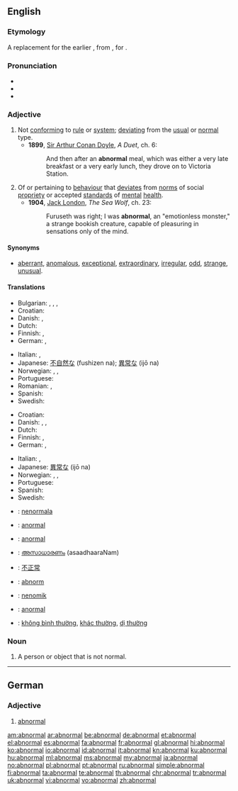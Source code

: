 ==English==

===Etymology===
A replacement for the earlier {{term|anormal}}, from {{etyl|fr}} {{term|anormal|lang=fr}}, {{etyl|LL.}} {{term|anormalus|lang=la}} for {{etyl|grc}} {{term|ἀνώμαλος|sc=polytonic|tr=anōmalos||uneven, unequal}}.

===Pronunciation===
* {{audio|en-us-abnormal.ogg|Audio (US)}}
* {{IPA|/æbˈnɔɹməl/}}
* {{rhymes|ɔː(r)məl}}

===Adjective===
{{en-adj}}

# Not [[conform]]ing to [[rule]] or [[system]]; [[deviating]] from the [[usual]] or [[normal]] type.
#*'''1899''', [[w:Arthur Conan Doyle|Sir Arthur Conan Doyle]], ''A Duet'', ch. 6:
#*:And then after an '''abnormal''' meal, which was either a very late breakfast or a very early lunch, they drove on to Victoria Station.
# Of or pertaining to [[behaviour]] that [[deviate]]s from [[norm]]s of social [[propriety]] or accepted [[standard]]s of [[mental]] [[health]].
#*'''1904''', [[w:Jack London|Jack London]], ''The Sea Wolf'', ch. 23:
#*:Furuseth was right; I was '''abnormal''', an "emotionless monster," a strange bookish creature, capable of pleasuring in sensations only of the mind.

====Synonyms====
* {{sense|not conforming to rule or system; deviating from type}} [[aberrant]], [[anomalous]], [[exceptional]], [[extraordinary]], [[irregular]], [[odd]], [[strange]], [[unusual]].

====Translations====
{{trans-top|not conforming to rule or system}}
* Bulgarian: {{t+|bg|неправилен}}, {{t+|bg|необичаен}}, {{t+|bg|ненормален}}, {{t+|bg|противоестествен}}
* Croatian: {{t-|hr|abnormalan|alt=ȁbnormālan}}
* Danish: {{t|da|unormal}}, {{t|da|abnorm}}
* Dutch: {{t+|nl|abnormaal}}
* Finnish: {{t-|fi|epänormaali}}, {{t+|fi|poikkeava}}
* German: {{t-|de|unnormal}}, {{t+|de|ungewöhnlich}}
{{trans-mid}}
* Italian: {{t-|it|anormale}}, {{t+|it|anomalo}}
* Japanese: [[不自然な]] (fushizen na); [[異常な]] (ijō na)
* Norwegian: {{t|no|abnorm}}, {{t|no|anormal}}, {{t|no|unormal}}
* Portuguese: {{t|pt|anormal}}
* Romanian: {{t+|ro|anormal|m|n}}, {{t|ro|nenormal|m|n}}
* Spanish: {{t+|es|anormal}}
* Swedish: {{t+|sv|onormal}}
{{trans-bottom}}

{{trans-top|of or pertaining to behaviour that deviates from norms}}
* Croatian: {{t-|hr|abnormalan|alt=ȁbnormālan}}
* Danish: {{t|da|unormal}}, {{t|da|anormal}}, {{t|da|abnorm}}
* Dutch: {{t+|nl|abnormaal}}
* Finnish: {{t-|fi|epänormaali}}, {{t+|fi|poikkeava}}
* German: {{t-|de|anormal}}, {{t+|de|abnormal}}
{{trans-mid}}
* Italian: {{t-|it|anormale}}, {{t+|it|anomalo}}
* Japanese: [[異常な]] (ijō na)
* Norwegian: {{t|no|abnorm}}, {{t|no|anormal}}, {{t|no|unormal}}
* Portuguese: {{t|pt|anormal}}
* Spanish: {{t+|es|anormal}}
* Swedish: {{t+|sv|abnorm}}
{{trans-bottom}}

{{checktrans-top}}
* {{ttbc|eo}}: [[nenormala]]
* {{ttbc|fr}}: [[anormal]]
* {{ttbc|ia}}: [[anormal]]
{{trans-mid}}
* {{ttbc|ml}}: [[അസാധാരണം]] (asaadhaaraNam)
* {{ttbc|cmn}}: [[不正常]]
* {{ttbc|sv}}: [[abnorm]]
* {{ttbc|vo}}: [[nenomik]]
* {{ttbc|tr}}: [[anormal]]
* {{ttbc|vi}}: [[không bình thường]], [[khác thường]], [[dị thường]]
{{trans-bottom}}

===Noun===
{{en-noun}}

# A person or object that is not normal.

----

==German==

===Adjective===
{{de-adj|comparative=abnormaler|superlative=abnormalsten}}

# [[#English|abnormal]]

[[am:abnormal]]
[[ar:abnormal]]
[[be:abnormal]]
[[de:abnormal]]
[[et:abnormal]]
[[el:abnormal]]
[[es:abnormal]]
[[fa:abnormal]]
[[fr:abnormal]]
[[gl:abnormal]]
[[hi:abnormal]]
[[ko:abnormal]]
[[io:abnormal]]
[[id:abnormal]]
[[it:abnormal]]
[[kn:abnormal]]
[[ku:abnormal]]
[[hu:abnormal]]
[[ml:abnormal]]
[[ms:abnormal]]
[[my:abnormal]]
[[ja:abnormal]]
[[no:abnormal]]
[[pl:abnormal]]
[[pt:abnormal]]
[[ru:abnormal]]
[[simple:abnormal]]
[[fi:abnormal]]
[[ta:abnormal]]
[[te:abnormal]]
[[th:abnormal]]
[[chr:abnormal]]
[[tr:abnormal]]
[[uk:abnormal]]
[[vi:abnormal]]
[[vo:abnormal]]
[[zh:abnormal]]